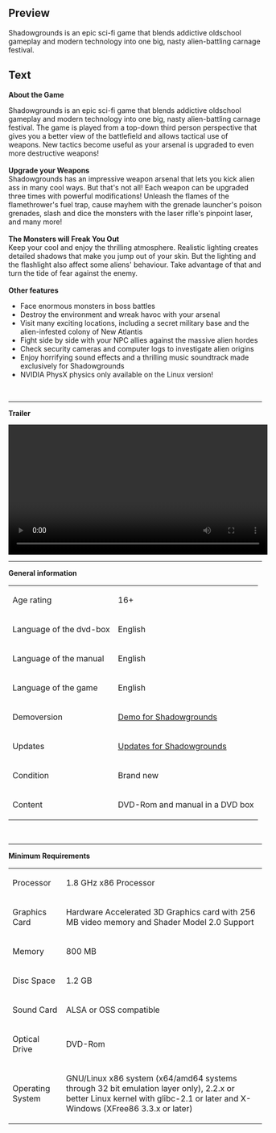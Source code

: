 ==Preview==
<p>Shadowgrounds is an epic sci-fi game that blends addictive oldschool gameplay and modern technology into one big, nasty alien-battling carnage festival.</p>

==Text==
<p><strong>About the Game</strong></p>
<p>Shadowgrounds is an epic sci-fi game that blends addictive oldschool gameplay and modern technology into one big, nasty alien-battling carnage festival. The game is played from a top-down third person perspective that gives you a better view of the battlefield and allows tactical use of weapons. New tactics become useful as your arsenal is upgraded to even more destructive weapons! <br /> <br /><strong>Upgrade your Weapons </strong><br />Shadowgrounds has an impressive weapon arsenal that lets you kick alien ass in many cool ways. But that's not all! Each weapon can be upgraded three times with powerful modifications! Unleash the flames of the flamethrower's fuel trap, cause mayhem with the grenade launcher's poison grenades, slash and dice the monsters with the laser rifle's pinpoint laser, and many more! <br /> <br /><strong>The Monsters will Freak You Out </strong><br />Keep your cool and enjoy the thrilling atmosphere. Realistic lighting creates detailed shadows that make you jump out of your skin. But the lighting and the flashlight also affect some aliens' behaviour. Take advantage of that and turn the tide of fear against the enemy. <br /> <br /><strong>Other features</strong></p>
<ul>
<li>Face enormous monsters in boss battles </li>
<li>Destroy the environment and wreak havoc with your arsenal </li>
<li>Visit many exciting locations, including a secret military base and the alien-infested colony of New Atlantis </li>
<li>Fight side by side with your NPC allies against the massive alien hordes </li>
<li>Check security cameras and computer logs to investigate alien origins </li>
<li>Enjoy horrifying sound effects and a thrilling music soundtrack made exclusively for Shadowgrounds </li>
<li>NVIDIA PhysX physics only available on the Linux version! </li>
</ul>
<p>&nbsp;</p>
<hr />
<p><strong>Trailer</strong></p>
<p><video width="515" controls="true"> <source src="http://videos.fun4tux.ch/shadowgrounds-trailer-en.ogg"></source> Your browser does not support the video tag! Go and get a <a href="http://www.mozilla-europe.org/de/firefox/">good one</a>!</video></p>
<hr />
<p><strong>General information</strong></p>
<table border="0">
<tbody>
<tr>
<td>Age rating<br /></td>
<td>16+</td>
</tr>
<tr>
<td>Language of the dvd-box</td>
<td>English</td>
</tr>
<tr>
<td>Language of the manual</td>
<td>English<br /></td>
</tr>
<tr>
<td>Language of the game</td>
<td>English</td>
</tr>
<tr>
<td>Demoversion</td>
<td><a href="http://demos.fun4tux.ch/shadowgrounds/">Demo for Shadowgrounds</a><br /></td>
</tr>
<tr>
<td>Updates</td>
<td><a href="http://updates.fun4tux.ch/shadowgrounds/" target="_blank">Updates for Shadowgrounds</a></td>
</tr>
<tr>
<td>Condition</td>
<td>Brand new</td>
</tr>
<tr>
<td>Content</td>
<td>DVD-Rom and manual in a DVD box</td>
</tr>
</tbody>
</table>
<p>&nbsp;</p>
<hr />
<p><strong>Minimum Requirements<br /></strong></p>
<table border="0">
<tbody>
<tr>
<td>Processor<br /></td>
<td>1.8 GHz x86 Processor</td>
</tr>
<tr>
<td>Graphics Card<br /></td>
<td>Hardware Accelerated 3D Graphics card with 256 MB video memory and Shader Model 2.0 Support</td>
</tr>
<tr>
<td>Memory</td>
<td>800 MB</td>
</tr>
<tr>
<td>Disc Space<br /></td>
<td>1.2 GB</td>
</tr>
<tr>
<td>Sound Card</td>
<td>ALSA or OSS compatible</td>
</tr>
<tr>
<td>Optical Drive</td>
<td>DVD-Rom</td>
</tr>
<tr>
<td>Operating System<br /></td>
<td>
<p>GNU/Linux x86 system (x64/amd64 systems through 32 bit emulation layer only), 2.2.x or better Linux kernel with glibc-2.1 or later and X-Windows (XFree86 3.3.x or later)</p>
</td>
</tr>
</tbody>
</table>
